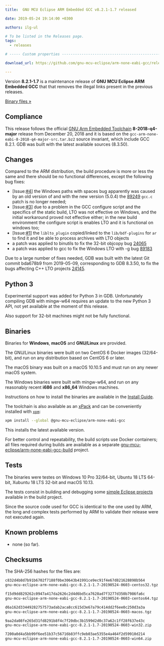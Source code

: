 ```yaml
---
title:  GNU MCU Eclipse ARM Embedded GCC v8.2.1-1.7 released

date: 2019-05-24 19:14:00 +0300

authors: ilg-ul

# To be listed in the Releases page.
tags:
  - releases

# ----- Custom properties -----------------------------------------------------

download_url: https://github.com/gnu-mcu-eclipse/arm-none-eabi-gcc/releases/tag/v8.2.1-1.7/

---
```


Version **8.2.1-1.7** is a maintenance release of
**GNU MCU Eclipse ARM Embedded GCC** that that removes the illegal links
present in the previous releases.

<!-- truncate -->

<p><a href={frontMatter.download_url}>Binary files »</a></p>

## Compliance

This release follows the official
[GNU Arm Embedded Toolchain](https://developer.arm.com/open-source/gnu-toolchain/gnu-rm)
**8-2018-q4-major** release from December 20, 2018 and it is based on the
`gcc-arm-none-eabi-8-2018-q4-major-src.tar.bz2` source invariant,
which include GCC 8.2.1. GDB was built with the latest available
sources (8.3.50).

## Changes

Compared to the ARM distribution, the build procedure is more or less the
same and there should be no functional differences, except the following
bug fixes:

- [Issue:[#4](https://github.com/gnu-mcu-eclipse/arm-none-eabi-gcc-build/issues/4)]
  the Windows paths with spaces bug apparently was caused by an old version of
  and with the new version (5.0.4) the
  [89249](https://gcc.gnu.org/bugzilla/show_bug.cgi?id=89249)
  `gcc.c` patch is no longer needed;
- [Issue:[#3](https://github.com/gnu-mcu-eclipse/arm-none-eabi-gcc-build/issues/3)]
  due to a problem in the GCC configure script and the specifics of the static
  build, LTO was not effective on Windows, and the initial workaround proved
  not effective either; in the new build environment the configure script is
  enables LTO and it is functional on windows too;
- [Issue:[#1](https://github.com/gnu-mcu-eclipse/arm-none-eabi-gcc-build/issues/1)]
  the `liblto_plugin` copied/linked to the `lib/bdf-plugins` for `ar`
  to find it and be able to process archives with LTO objects
- a patch was applied to binutils to fix the 32-bit objcopy bug
  [24065](https://sourceware.org/bugzilla/show_bug.cgi?id=24065)
- a patch was applied to gcc to fix the Windows LTO with -g bug
  [89183](https://gcc.gnu.org/bugzilla/show_bug.cgi?id=89183)

Due to a large number of fixes needed, GDB was built with the
latest Git commit bda678b9 from 2019-05-09,
corresponding to GDB 8.3.50, to fix
the bugs affecting C++ LTO projects
[24145](https://sourceware.org/bugzilla/show_bug.cgi?id=24145).

## Python 3

Experimental support was added for Python 3 in GDB. Unfortunately compiling
GDB with mingw-w64 requires an update to the new Python 3
API, not yet available at the moment of this release.

Also support for 32-bit machines might not be fully functional.

## Binaries

Binaries for **Windows**, **macOS** and **GNU/Linux** are provided.

The GNU/Linux binaries were built on two CentOS 6 Docker images (32/64-bit),
and run on any distribution based on CentOS 6 or later.

The macOS binary was built on a macOS 10.10.5 and must run on any newer
macOS system.

The Windows binaries were built with mingw-w64, and run on any reasonably
recent **i686** and **x86_64** Windows machines.

Instructions on how to install the binaries are available in the [Install Guide](/docs/install/).

The toolchain is also available as an
[xPack](https://www.npmjs.com/package/@gnu-mcu-eclipse/arm-none-eabi-gcc)
and can be conveniently installed with
[`xpm`](https://www.npmjs.com/package/xpm):

```sh
xpm install --global @gnu-mcu-eclipse/arm-none-eabi-gcc
```

This installs the latest available version.

For better control and repeatability, the build scripts use Docker containers;
all files required during builds are available as a separate
[gnu-mcu-eclipse/arm-none-eabi-gcc-build](https://github.com/gnu-mcu-eclipse/arm-none-eabi-gcc-build)
project.

## Tests

The binaries were testes on Windows 10 Pro 32/64-bit, Ubuntu 18 LTS 64-bit,
Xubuntu 18 LTS 32-bit and macOS 10.13.

The tests consist in building and debugging some
[simple Eclipse projects](https://github.com/gnu-mcu-eclipse/arm-none-eabi-gcc-build/tree/master/tests/eclipse)
available in the build project.

Since the source code used for GCC is identical to the one used by ARM, the
long and complex tests performed by ARM to validate their release were not
executed again.

## Known problems

* none (so far).

## Checksums

The SHA-256 hashes for the files are:

```txt
c832d4b8d7b91b6702f7188f0be30643b41991ce9ec91f4e67d821628898b564
gnu-mcu-eclipse-arm-none-eabi-gcc-8.2.1-1.7-20190524-0603-centos32.tgz

f15d9dd829262c0947a417da2626c2d4d6bd5ca7628ad7f3277d350b7986fa6c
gnu-mcu-eclipse-arm-none-eabi-gcc-8.2.1-1.7-20190524-0603-centos64.tgz

d6a162d33449282757573adab2aca8cc615d3e67a79c414dd2f6ee0c250d3a3a
gnu-mcu-eclipse-arm-none-eabi-gcc-8.2.1-1.7-20190524-0603-macos.tgz

9aa2da08fe265d31fd8291b8f4c7f20dbc3b1599d2d0c37a62c1ff28f637e43c
gnu-mcu-eclipse-arm-none-eabi-gcc-8.2.1-1.7-20190524-0603-win32.zip

7200a0d4a5bb99f6ee51b37c56716b83ffc9eb03ae5355e4a464f2d59910d214
gnu-mcu-eclipse-arm-none-eabi-gcc-8.2.1-1.7-20190524-0603-win64.zip
```
